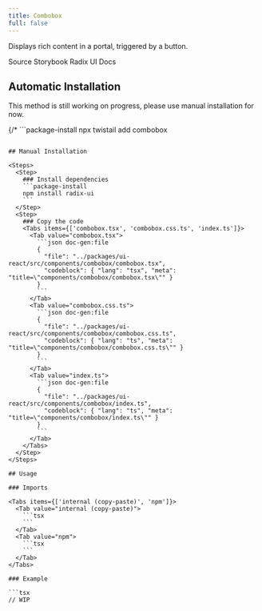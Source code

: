 ```yaml
---
title: Combobox
full: false
---
```


Displays rich content in a portal, triggered by a button.

<Badges>
  <BadgeLink href="https://github.com/riipandi/twistail/tree/main/packages/ui-react/src/components/combobox" external>
    Source
  </BadgeLink>
  <BadgeLink href="https://storybook.twistail.com/?path=/docs/base-components-combobox--default" external>
    Storybook
  </BadgeLink>
  <BadgeLink href="https://www.radix-ui.com/primitives/docs/components/popover#api-reference" external>
    Radix UI Docs
  </BadgeLink>
</Badges>

## Automatic Installation

<Callout type='warn'>
  This method is still working on progress, please use manual installation for now.
</Callout>

{/* ```package-install
npx twistail add combobox
``` */}

## Manual Installation

<Steps>
  <Step>
    ### Install dependencies
    ```package-install
    npm install radix-ui
    ```
  </Step>
  <Step>
    ### Copy the code
    <Tabs items={['combobox.tsx', 'combobox.css.ts', 'index.ts']}>
      <Tab value="combobox.tsx">
        ```json doc-gen:file
        {
          "file": "../packages/ui-react/src/components/combobox/combobox.tsx",
          "codeblock": { "lang": "tsx", "meta": "title=\"components/combobox/combobox.tsx\"" }
        }
        ```
      </Tab>
      <Tab value="combobox.css.ts">
        ```json doc-gen:file
        {
          "file": "../packages/ui-react/src/components/combobox/combobox.css.ts",
          "codeblock": { "lang": "ts", "meta": "title=\"components/combobox/combobox.css.ts\"" }
        }
        ```
      </Tab>
      <Tab value="index.ts">
        ```json doc-gen:file
        {
          "file": "../packages/ui-react/src/components/combobox/index.ts",
          "codeblock": { "lang": "ts", "meta": "title=\"components/combobox/index.ts\"" }
        }
        ```
      </Tab>
    </Tabs>
  </Step>
</Steps>

## Usage

### Imports

<Tabs items={['internal (copy-paste)', 'npm']}>
  <Tab value="internal (copy-paste)">
    ```tsx
    ```
  </Tab>
  <Tab value="npm">
    ```tsx
    ```
  </Tab>
</Tabs>

### Example

```tsx
// WIP
```

